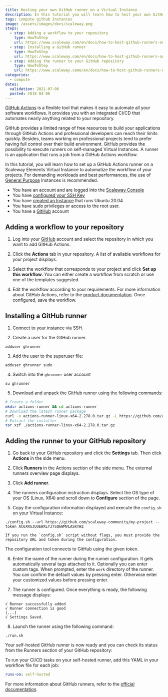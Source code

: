 ```yaml
---
title: Hosting your own GitHub runner on a Virtual Instance
description: In this tutorial you will learn how to host your own GitHub runner on a Virtual Instance
tags: compute github Instances 
image: /assets/images/docs/scaleway.png
steps:
  - step: Adding a workflow to your repository
    type: HowToStep
    url: https://www.scaleway.com/en/docs/how-to-host-github-runners-on-scaleway-virtual-instances/#-Adding-a-workflow-to-your-repository
  - step: Installing a GitHub runner
    type: HowToStep
    url: https://www.scaleway.com/en/docs/how-to-host-github-runners-on-scaleway-virtual-instances/#-Installing-a-GitHub-runner
  - step: Adding the runner to your GitHub repository
    type: HowToStep
    url: https://www.scaleway.come/en/docs/how-to-host-github-runners-on-scaleway-virtual-instances/#-Adding-the-runner-to-your-GitHub-repository
categories: 
  - compute
dates:
  validation: 2021-07-06
  posted: 2018-04-06
---
```


[GitHub Actions](https://github.com/features/actions) is a flexible tool that makes it easy to automate all your software workflows. It provides you with an integrated CI/CD that automates nearly anything related to your repository. 

GitHub provides a limited range of free resources to build your applications through GitHub Actions and professional developers can reach their limits quickly. Besides, teams working on professional projects tend to prefer having full control over their build environment. GitHub provides the possibility to execute runners on self-managed Virtual Instances. A runner is an application that runs a job from a GitHub Actions workflow.

In this tutorial, you will learn how to set up a GitHub Actions runner on a Scaleway Elements Virtual Instance to automatize the workflow of your projects. For demanding workloads and best performances, the use of [General Purpose](https://www.scaleway.com/en/virtual-instances/general-purpose/) Instances is recommended.

	
<Message type="requirement">

  - You have an account and are logged into the [Scaleway Console](https://console.scaleway.com)
  - You have [configured your SSH Key](/console/my-project/how-to/create-ssh-key)
  - You have [created an Instance](/compute/instances/how-to/create-an-instance) that runs Ubuntu 20.04
  - You have sudo privileges or access to the root user.
  - You have a [GitHub](https://www.github.com) account

</Message>

## Adding a workflow to your repository

1. Log into your [GitHub](https://github.com) account and select the repository in which you want to add GitHub Actions. 

2. Click the **Actions** tab in your repository. A list of available workflows for your project displays.
  <Lightbox src="scaleway-github-actions-menu.png" alt="" />

3. Select the workflow that corresponds to your project and click **Set up this workflow**. You can either create a workflow from scratch or use one of the templates suggested. 

4. Edit the workflow according to your requirements. For more information about GitHub Actions, refer to the [product documentation](https://docs.github.com/en/actions). Once configured, save the workflow.


## Installing a GitHub runner

1. [Connect to your instance](/compute/instances/how-to/connect-to-instance/) via SSH. 

2. Create a user for the GitHub runner.

  ```
  adduser ghrunner
  ``` 

3. Add the user to the superuser file:

  ```
  adduser ghrunner sudo
  ```

4. Switch into the `ghrunner` user account 

  ```
  su ghrunner
  ```

5. Download and unpack the GitHub runner using the following commands: 

  ```sh
  # Create a folder
  mkdir actions-runner && cd actions-runner
  # Download the latest runner package
  curl -o actions-runner-linux-x64-2.278.0.tar.gz -L https://github.com/actions/runner/releases/download/v2.278.0/actions-runner-linux-x64-2.278.0.tar.gz
  # Extract the installer
  tar xzf ./actions-runner-linux-x64-2.278.0.tar.gz
  ```

## Adding the runner to your GitHub repository

1. Go back to your GitHub repository and click the **Settings** tab. Then click **Actions** in the side menu. 
  <Lightbox src="scaleway-github-settings-menu.png" alt="" />

2. Click **Runners** in the Actions section of the side menu. The external runners overview page displays. 

3. Click **Add runner**.
  <Lightbox src="scaleway-add-github-runner.png" alt="" />

4. The runners configuration instruction displays. Select the OS type of your OS (Linux, X64) and scroll down to **Configure** section of the page. 

5. Copy the configuration information displayed and execute the `config.sh` on your Virtual Instance: 
  ```
  ./config.sh --url https://github.com/scaleway-community/my-project --token AC6XRSJUUEWXLYJ7SQ6WMVLASKYWZ
  ```
  <Message type="note">

    If you run the `config.sh` script without flags, you must provide the repository URL and token during the configuration. 

  </Message>

  The configuration tool connects to GitHub using the given token. 
  
6. Enter the name of the runner during the runner configuration. It gets automatically several tags attached to it. Optionally you can enter custom tags. When prompted, enter the `work` directory of the runner. You can confirm the default values by pressing enter. Otherwise enter your customized values before pressing enter. 

7. The runner is configured. Once everything is ready, the following message displays: 

  ```
  √ Runner successfully added
  √ Runner connection is good
  [...]
  √ Settings Saved.
  ```

8. Launch the runner using the following command: 

  ```
  ./run.sh
  ```

Your self-hosted GitHub runner is now ready and you can check its status from the Runners section of your GitHub repository: 
  <Lightbox src="scaleway-github-runner-active.png" alt="" />

To run your CI/CD tasks on your self-hosted runner, add this YAML in your workflow file for each job:
  ```yaml
  runs-on: self-hosted
  ```

For more information about GitHub runners, refer to the [official documentation](https://docs.github.com/en/actions/hosting-your-own-runners/about-self-hosted-runners).
